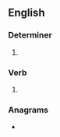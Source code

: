 ==English==

===Determiner===
{{head|en|determiner}}

# {{obsolete spelling of|own|lang=en}}

===Verb===
{{head|en|verb}}

# {{obsolete spelling of|own|lang=en}}

===Anagrams===
* {{anagrams|en|a=enow|Owen|enow|wone}}